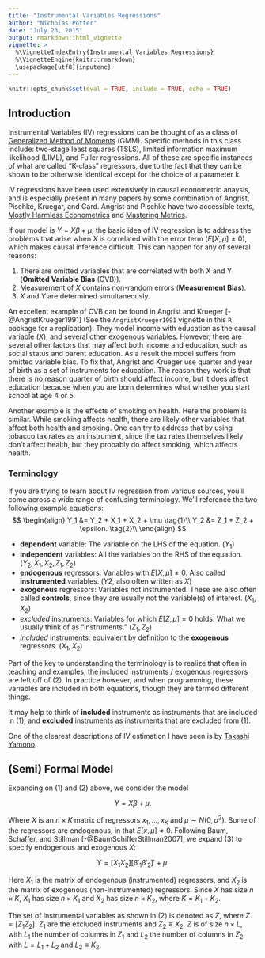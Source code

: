 ```yaml
---
title: "Instrumental Variables Regressions"
author: "Nicholas Potter"
date: "July 23, 2015"
output: rmarkdown::html_vignette
vignette: >
  %\VignetteIndexEntry{Instrumental Variables Regressions}
  %\VignetteEngine{knitr::rmarkdown}
  \usepackage[utf8]{inputenc}
---
```


```r
knitr::opts_chunk$set(eval = TRUE, include = TRUE, echo = TRUE)
```

## Introduction

Instrumental Variables (IV) regressions can be thought of as a class of [Generalized Method of Moments](https://en.wikipedia.org/wiki/Generalized_method_of_moments) (GMM). Specific methods in this class include: two-stage least squares (TSLS), limited information maximum likelihood (LIML), and Fuller regressions. All of these are specific instances of what are called "K-class" regressors, due to the fact that they can be shown to be otherwise identical except for the choice of a parameter k.

IV regressions have been used extensively in causal econometric anaysis, and is especially present in many papers by some combination of Angrist, Pischke, Kruegar, and Card. Angrist and Pischke have two accessible texts, [Mostly Harmless Econometrics](http://www.mostlyharmlesseconometrics.com/) and [Mastering Metrics](http://masteringmetrics.com/).

If our model is $Y = X\beta + \mu$, the basic idea of IV regression is to address the problems that arise when $X$ is correlated with the error term ($E[X,\mu]\ne 0$), which makes causal inference difficult. This can happen for any of several reasons:

1. There are omitted variables that are correlated with both X and Y (**Omitted Variable Bias** (OVB)).
2. Measurement of $X$ contains non-random errors (**Measurement Bias**).
3. $X$ and $Y$ are determined simultaneously.

An excellent example of OVB can be found in Angrist and Krueger [-@AngristKrueger1991] (See the `AngristKrueger1991` vignette in this `R` package for a replication). They model income with education as the causal variable ($X$), and several other exogenous variables. However, there are several other factors that may affect both income and education, such as social status and parent education. As a result the model suffers from omitted variable bias. To fix that, Angrist and Krueger use quarter and year of birth as a set of instruments for education. The reason they work is that there is no reason quarter of birth should affect income, but it does affect education because when you are born determines what whether you start school at age 4 or 5.

Another example is the effects of smoking on health. Here the problem is similar. While smoking affects health, there are likely other variables that affect both health and smoking. One can try to address that by using tobacco tax rates as an instrument, since the tax rates themselves likely don't affect health, but they probably do affect smoking, which affects health.

### Terminology
If you are trying to learn about IV regression from various sources, you'll come across a wide range of confusing terminology. We'll reference the two following example equations:
$$
\begin{align}
Y_1 &= Y_2 + X_1 + X_2 + \mu \tag{1}\\
Y_2 &= Z_1 + Z_2 + \epsilon. \tag{2}\\
\end{align}
$$

* **dependent** variable: The variable on the LHS of the equation. ($Y_1$)
* **independent** variables: All the variables on the RHS of the equation. ($Y_2, X_1, X_2, Z_1, Z_2$)
* **endogenous** regressors: Variables with $E[X,\mu]\ne 0$. Also called **instrumented** variables. ($Y2$, also often written as $X$) 
* **exogenous** regressors: Variables not instrumented. These are also often called **controls**, since they are usually not the variable(s) of interest. ($X_1, X_2$)
* *excluded* instruments: Variables for which $E[Z,\mu]=0$ holds. What we usually think of as "instruments." ($Z_1, Z_2$)
* *included* instruments: equivalent by definition to the **exogenous** regressors. ($X_1, X_2$)

Part of the key to understanding the terminology is to realize that often in teaching and examples, the included instruments / exogenous regressors are left off of $(2)$. In practice however, and when programming, these variables are included in both equations, though they are termed different things.

It may help to think of **included** instruments as instruments that are included in $(1)$, and **excluded** instruments as instruments that are excluded from $(1)$.

One of the clearest descriptions of IV estimation I have seen is by [Takashi Yamono](http://www3.grips.ac.jp/~yamanota/Lecture%20Note%208%20to%2010%202SLS%20&%20others.pdf). 

## (Semi) Formal Model
Expanding on (1) and (2) above, we consider the model 

$$Y = X\beta + \mu. \tag{3}$$

Where $X$ is an $n \times K$ matrix of regressors $x_1, ..., x_K$ and $\mu \sim N(0,\sigma^2)$. Some of the regressors are endogenous, in that $E[x,\mu]\ne 0$. Following Baum, Schaffer, and Stillman [-@BaumSchifferStillman2007], we expand $(3)$ to specify endogenous and exogenous $X$:

$$Y = [X_1 X_2][\beta'_1 \beta'_2]' + \mu. \tag{4}$$

Here $X_1$ is the matrix of endogenous (instrumented) regressors, and $X_2$ is the matrix of exogenous (non-instrumented) regressors. Since $X$ has size $n \times K$, $X_1$ has size $n \times K_1$ and $X_2$ has size $n \times K_2$, where $K = K_1 + K_2$.

The set of instrumental variables as shown in $(2)$ is denoted as $Z$, where $Z = [Z_1 Z_2]$. $Z_1$ are the excluded instruments and $Z_2 \equiv X_2$. $Z$ is of size $n \times L$, with $L_1$ the number of columns in $Z_1$ and $L_2$ the number of columns in $Z_2$, with $L = L_1 + L_2$ and $L_2 \equiv K_2$.











